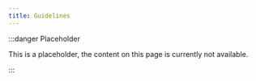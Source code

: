 ```yaml
---
title: Guidelines
---
```


:::danger Placeholder

This is a placeholder, the content on this page is currently not available.

:::
